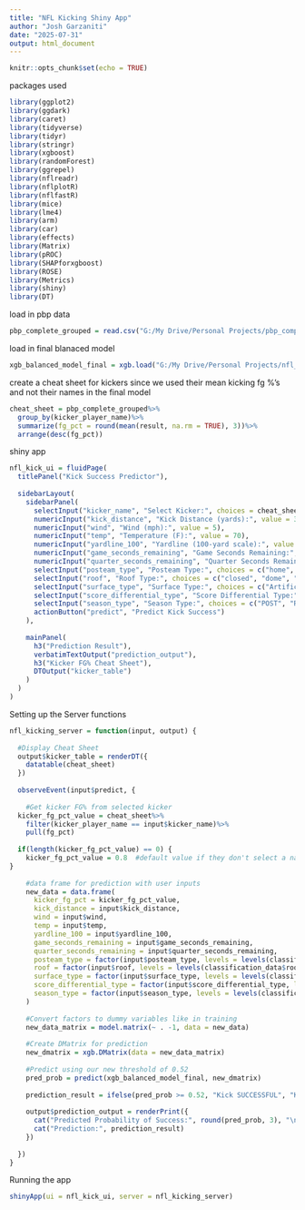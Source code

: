 ---
title: "NFL Kicking Shiny App"
author: "Josh Garzaniti"
date: "2025-07-31"
output: html_document
---

```{r setup, include=FALSE}
knitr::opts_chunk$set(echo = TRUE)
```

packages used
```{r}
library(ggplot2)
library(ggdark)
library(caret)
library(tidyverse)
library(tidyr)
library(stringr)
library(xgboost)
library(randomForest)
library(ggrepel)
library(nflreadr)
library(nflplotR)
library(nflfastR)
library(mice)
library(lme4)
library(arm)
library(car)
library(effects)
library(Matrix)
library(pROC)
library(SHAPforxgboost)
library(ROSE)
library(Metrics)
library(shiny)
library(DT)
```

load in pbp data
```{r}
pbp_complete_grouped = read.csv("G:/My Drive/Personal Projects/pbp_complete_grouped.csv")
```

load in final blanaced model
```{r}
xgb_balanced_model_final = xgb.load("G:/My Drive/Personal Projects/nfl_kicking_balanced_model_final.model")
```

create a cheat sheet for kickers since we used their mean kicking fg %'s and not their names in the final model
```{r}
cheat_sheet = pbp_complete_grouped%>%
  group_by(kicker_player_name)%>%
  summarize(fg_pct = round(mean(result, na.rm = TRUE), 3))%>%
  arrange(desc(fg_pct))
```

shiny app
```{r}
nfl_kick_ui = fluidPage(
  titlePanel("Kick Success Predictor"),
  
  sidebarLayout(
    sidebarPanel(
      selectInput("kicker_name", "Select Kicker:", choices = cheat_sheet$kicker_player_name),
      numericInput("kick_distance", "Kick Distance (yards):", value = 30, min = 1, max = 70),
      numericInput("wind", "Wind (mph):", value = 5),
      numericInput("temp", "Temperature (F):", value = 70),
      numericInput("yardline_100", "Yardline (100-yard scale):", value = 20),
      numericInput("game_seconds_remaining", "Game Seconds Remaining:", value = 600),
      numericInput("quarter_seconds_remaining", "Quarter Seconds Remaining:", value = 300),
      selectInput("posteam_type", "Posteam Type:", choices = c("home", "away")),
      selectInput("roof", "Roof Type:", choices = c("closed", "dome", "open", "outdoors")),
      selectInput("surface_type", "Surface Type:", choices = c("Artificial", "Natural")),
      selectInput("score_differential_type", "Score Differential Type:", choices = c("Blowout", "Close", "One Possession", "Tied")),
      selectInput("season_type", "Season Type:", choices = c("POST", "REG")),
      actionButton("predict", "Predict Kick Success")
    ),
    
    mainPanel(
      h3("Prediction Result"),
      verbatimTextOutput("prediction_output"),
      h3("Kicker FG% Cheat Sheet"),
      DTOutput("kicker_table")
    )
  )
)
```

Setting up the Server functions
```{r}
nfl_kicking_server = function(input, output) {
  
  #Display Cheat Sheet
  output$kicker_table = renderDT({
    datatable(cheat_sheet)
  })
  
  observeEvent(input$predict, {
    
    #Get kicker FG% from selected kicker
  kicker_fg_pct_value = cheat_sheet%>%
    filter(kicker_player_name == input$kicker_name)%>%
    pull(fg_pct)
    
  if(length(kicker_fg_pct_value) == 0) {
    kicker_fg_pct_value = 0.8  #default value if they don't select a name
}
    
    #data frame for prediction with user inputs
    new_data = data.frame(
      kicker_fg_pct = kicker_fg_pct_value,
      kick_distance = input$kick_distance,
      wind = input$wind,
      temp = input$temp,
      yardline_100 = input$yardline_100,
      game_seconds_remaining = input$game_seconds_remaining,
      quarter_seconds_remaining = input$quarter_seconds_remaining,
      posteam_type = factor(input$posteam_type, levels = levels(classification_data$posteam_type)),
      roof = factor(input$roof, levels = levels(classification_data$roof)),
      surface_type = factor(input$surface_type, levels = levels(classification_data$surface_type)),
      score_differential_type = factor(input$score_differential_type, levels = levels(classification_data$score_differential_type)),
      season_type = factor(input$season_type, levels = levels(classification_data$season_type))
    )
    
    #Convert factors to dummy variables like in training
    new_data_matrix = model.matrix(~ . -1, data = new_data)
    
    #Create DMatrix for prediction
    new_dmatrix = xgb.DMatrix(data = new_data_matrix)
    
    #Predict using our new threshold of 0.52
    pred_prob = predict(xgb_balanced_model_final, new_dmatrix)
    
    prediction_result = ifelse(pred_prob >= 0.52, "Kick SUCCESSFUL", "Kick USUCCESSFUL")
    
    output$prediction_output = renderPrint({
      cat("Predicted Probability of Success:", round(pred_prob, 3), "\n")
      cat("Prediction:", prediction_result)
    })
    
  })
}
```

Running the app
```{r}
shinyApp(ui = nfl_kick_ui, server = nfl_kicking_server)
```




